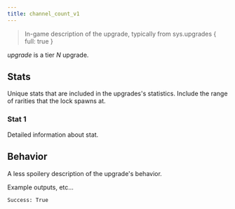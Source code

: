 ```yaml
---
title: channel_count_v1
---
```


> In-game description of the upgrade, typically from sys.upgrades \{ full: true }

_upgrade_ is a tier _N_ upgrade.

## Stats

Unique stats that are included in the upgrades's statistics. Include the range of rarities that the lock spawns at.

### Stat 1

Detailed information about stat.

## Behavior

A less spoilery description of the upgrade's behavior.

Example outputs, etc...

```
Success: True
```
